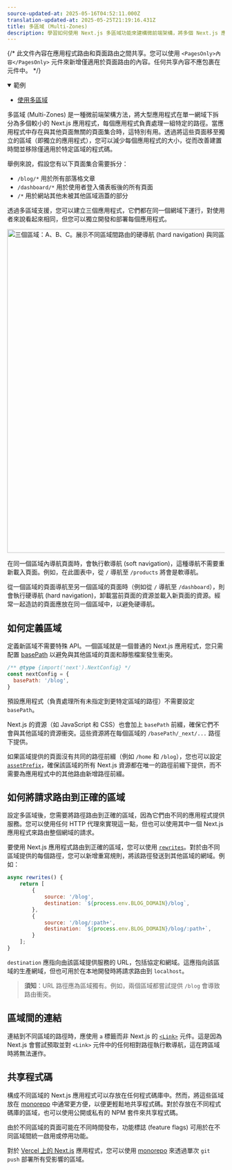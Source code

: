 ```yaml
---
source-updated-at: 2025-05-16T04:52:11.000Z
translation-updated-at: 2025-05-25T21:19:16.431Z
title: 多區域 (Multi-Zones)
description: 學習如何使用 Next.js 多區域功能來建構微前端架構，將多個 Next.js 應用程式部署在單一網域下。
---
```


{/* 此文件內容在應用程式路由和頁面路由之間共享。您可以使用 `<PagesOnly>內容</PagesOnly>` 元件來新增僅適用於頁面路由的內容。任何共享內容不應包裹在元件中。 */}

<details open>
  <summary>範例</summary>

- [使用多區域](https://github.com/vercel/next.js/tree/canary/examples/with-zones)

</details>

多區域 (Multi-Zones) 是一種微前端架構方法，將大型應用程式在單一網域下拆分為多個較小的 Next.js 應用程式，每個應用程式負責處理一組特定的路徑。當應用程式中存在與其他頁面無關的頁面集合時，這特別有用。透過將這些頁面移至獨立的區域（即獨立的應用程式），您可以減少每個應用程式的大小，從而改善建置時間並移除僅適用於特定區域的程式碼。

舉例來說，假設您有以下頁面集合需要拆分：

- `/blog/*` 用於所有部落格文章
- `/dashboard/*` 用於使用者登入儀表板後的所有頁面
- `/*` 用於網站其他未被其他區域涵蓋的部分

透過多區域支援，您可以建立三個應用程式，它們都在同一個網域下運行，對使用者來說看起來相同，但您可以獨立開發和部署每個應用程式。

<Image
  alt="三個區域：A、B、C。展示不同區域間路由的硬導航 (hard navigation) 與同區域內路由的軟導航 (soft navigation)"
  srcLight="/docs/light/multi-zones.png"
  srcDark="/docs/dark/multi-zones.png"
  width="1600"
  height="750"
/>

在同一個區域內導航頁面時，會執行軟導航 (soft navigation)，這種導航不需要重新載入頁面。例如，在此圖表中，從 `/` 導航至 `/products` 將會是軟導航。

從一個區域的頁面導航至另一個區域的頁面時（例如從 `/` 導航至 `/dashboard`），則會執行硬導航 (hard navigation)，卸載當前頁面的資源並載入新頁面的資源。經常一起造訪的頁面應放在同一個區域中，以避免硬導航。

## 如何定義區域

定義新區域不需要特殊 API。一個區域就是一個普通的 Next.js 應用程式，您只需配置 [basePath](/docs/app/api-reference/next-config-js/basePath) 以避免與其他區域的頁面和靜態檔案發生衝突。

```js filename="next.config.js"
/** @type {import('next').NextConfig} */
const nextConfig = {
  basePath: '/blog',
}
```

預設應用程式（負責處理所有未指定到更特定區域的路徑）不需要設定 `basePath`。

Next.js 的資源（如 JavaScript 和 CSS）也會加上 `basePath` 前綴，確保它們不會與其他區域的資源衝突。這些資源將在每個區域的 `/basePath/_next/...` 路徑下提供。

如果區域提供的頁面沒有共同的路徑前綴（例如 `/home` 和 `/blog`），您也可以設定 [`assetPrefix`](/docs/app/api-reference/next-config-js/assetPrefix)，確保該區域的所有 Next.js 資源都在唯一的路徑前綴下提供，而不需要為應用程式中的其他路由新增路徑前綴。

## 如何將請求路由到正確的區域

設定多區域後，您需要將路徑路由到正確的區域，因為它們由不同的應用程式提供服務。您可以使用任何 HTTP 代理來實現這一點，但也可以使用其中一個 Next.js 應用程式來路由整個網域的請求。

要使用 Next.js 應用程式路由到正確的區域，您可以使用 [`rewrites`](/docs/app/api-reference/next-config-js/rewrites)。對於由不同區域提供的每個路徑，您可以新增重寫規則，將該路徑發送到其他區域的網域。例如：

```js filename="next.config.js"
async rewrites() {
    return [
        {
            source: '/blog',
            destination: `${process.env.BLOG_DOMAIN}/blog`,
        },
        {
            source: '/blog/:path+',
            destination: `${process.env.BLOG_DOMAIN}/blog/:path+`,
        }
    ];
}
```

`destination` 應指向由該區域提供服務的 URL，包括協定和網域。這應指向該區域的生產網域，但也可用於在本地開發時將請求路由到 `localhost`。

> **須知**：URL 路徑應為區域獨有。例如，兩個區域都嘗試提供 `/blog` 會導致路由衝突。

## 區域間的連結

連結到不同區域的路徑時，應使用 `a` 標籤而非 Next.js 的 [`<Link>`](/docs/pages/api-reference/components/link) 元件。這是因為 Next.js 會嘗試預取並對 `<Link>` 元件中的任何相對路徑執行軟導航，這在跨區域時將無法運作。

## 共享程式碼

構成不同區域的 Next.js 應用程式可以存放在任何程式碼庫中。然而，將這些區域放在 [monorepo](https://en.wikipedia.org/wiki/Monorepo) 中通常更方便，以便更輕鬆地共享程式碼。對於存放在不同程式碼庫的區域，也可以使用公開或私有的 NPM 套件來共享程式碼。

由於不同區域的頁面可能在不同時間發布，功能標誌 (feature flags) 可用於在不同區域間統一啟用或停用功能。

對於 [Vercel 上的 Next.js](https://vercel.com?utm_source=next-site&utm_medium=docs&utm_campaign=next-website) 應用程式，您可以使用 [monorepo](https://vercel.com/blog/monorepos-are-changing-how-teams-build-software?utm_source=next-site&utm_medium=docs&utm_campaign=next-website) 來透過單次 `git push` 部署所有受影響的區域。